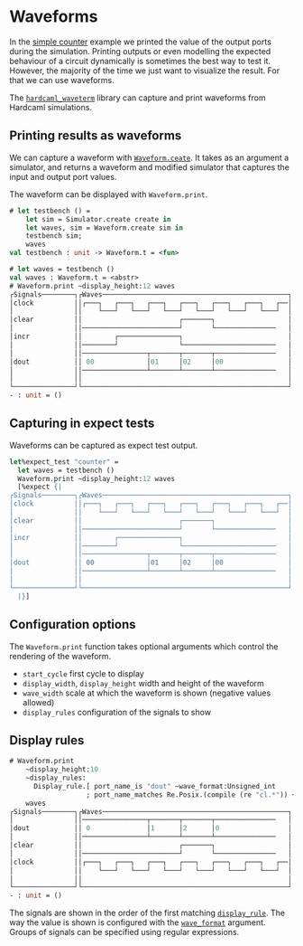 # Waveforms

In the [simple counter](counter_example.mdx) example we printed the
value of the output ports during the simulation. Printing outputs or
even modelling the expected behaviour of a circuit dynamically is
sometimes the best way to test it. However, the majority of the time
we just want to visualize the result. For that we can use waveforms.

The [`hardcaml_waveterm`](https://github.com/janestreet/hardcaml_waveterm)
library can capture and print waveforms from
Hardcaml simulations.

## Printing results as waveforms

We can capture a waveform with
[`Waveform.ceate`](https://ocaml.janestreet.com/ocaml-core/latest/doc/hardcaml_waveterm/Hardcaml_waveterm/index.html).
It takes as an argument a simulator, and returns a waveform and
modified simulator that captures the input and output port values.

The waveform can be displayed with `Waveform.print`.

<!--
Include the counter design.

```ocaml
open Hardcaml
open Hardcaml.Signal
open Hardcaml_waveterm

module I = struct
  type 'a t =
    { clock : 'a
    ; clear : 'a
    ; incr : 'a
    }
  [@@deriving sexp_of, hardcaml]
end

module O = struct
  type 'a t =
    { dout : 'a[@bits 8]
    }
  [@@deriving sexp_of, hardcaml]
end

let create (i : _ I.t) =
    { O.dout =
        reg_fb
          (Reg_spec.create ~clock:i.clock ~clear:i.clear ())
          ~enable:i.incr
          ~w:8
          (fun d -> d +:. 1)
    }
;;

module Simulator = Cyclesim.With_interface(I)(O)

let testbench sim =
  let inputs : _ I.t = Cyclesim.inputs sim in
  let step ~clear ~incr =
    inputs.clear := if clear=1 then Bits.vdd else Bits.gnd;
    inputs.incr := if incr=1 then Bits.vdd else Bits.gnd;
    Cyclesim.cycle sim
  in
  step ~clear:0 ~incr:0;
  step ~clear:0 ~incr:1;
  step ~clear:0 ~incr:1;
  step ~clear:1 ~incr:0;
  step ~clear:0 ~incr:0;
  step ~clear:0 ~incr:0
;;
```
-->

```ocaml
# let testbench () =
    let sim = Simulator.create create in
    let waves, sim = Waveform.create sim in
    testbench sim;
    waves
val testbench : unit -> Waveform.t = <fun>

# let waves = testbench ()
val waves : Waveform.t = <abstr>
# Waveform.print ~display_height:12 waves
┌Signals────────┐┌Waves──────────────────────────────────────────────┐
│clock          ││┌───┐   ┌───┐   ┌───┐   ┌───┐   ┌───┐   ┌───┐   ┌──│
│               ││    └───┘   └───┘   └───┘   └───┘   └───┘   └───┘  │
│clear          ││                        ┌───────┐                  │
│               ││────────────────────────┘       └───────────────   │
│incr           ││        ┌───────────────┐                          │
│               ││────────┘               └───────────────────────   │
│               ││────────────────┬───────┬───────┬───────────────   │
│dout           ││ 00             │01     │02     │00                │
│               ││────────────────┴───────┴───────┴───────────────   │
│               ││                                                   │
└───────────────┘└───────────────────────────────────────────────────┘
- : unit = ()
```

## Capturing in expect tests

Waveforms can be captured as expect test output.

```ocaml skip
let%expect_test "counter" =
  let waves = testbench ()
  Waveform.print ~display_height:12 waves
  [%expect {|
┌Signals────────┐┌Waves──────────────────────────────────────────────┐
│clock          ││┌───┐   ┌───┐   ┌───┐   ┌───┐   ┌───┐   ┌───┐   ┌──│
│               ││    └───┘   └───┘   └───┘   └───┘   └───┘   └───┘  │
│clear          ││                        ┌───────┐                  │
│               ││────────────────────────┘       └───────────────   │
│incr           ││        ┌───────────────┐                          │
│               ││────────┘               └───────────────────────   │
│               ││────────────────┬───────┬───────┬───────────────   │
│dout           ││ 00             │01     │02     │00                │
│               ││────────────────┴───────┴───────┴───────────────   │
│               ││                                                   │
└───────────────┘└───────────────────────────────────────────────────┘
  |}]
```

## Configuration options

The `Waveform.print` function takes optional arguments which control the rendering of the waveform.

- `start_cycle` first cycle to display
- `display_width`, `display_height` width and height of the waveform
- `wave_width` scale at which the waveform is shown (negative values allowed)
- `display_rules` configuration of the signals to show

## Display rules

```ocaml
# Waveform.print
    ~display_height:10
    ~display_rules:
      Display_rule.[ port_name_is "dout" ~wave_format:Unsigned_int
                   ; port_name_matches Re.Posix.(compile (re "cl.*")) ~wave_format:Bit ]
    waves
┌Signals────────┐┌Waves──────────────────────────────────────────────┐
│               ││────────────────┬───────┬───────┬───────────────   │
│dout           ││ 0              │1      │2      │0                 │
│               ││────────────────┴───────┴───────┴───────────────   │
│clear          ││                        ┌───────┐                  │
│               ││────────────────────────┘       └───────────────   │
│clock          ││┌───┐   ┌───┐   ┌───┐   ┌───┐   ┌───┐   ┌───┐   ┌──│
│               ││    └───┘   └───┘   └───┘   └───┘   └───┘   └───┘  │
│               ││                                                   │
└───────────────┘└───────────────────────────────────────────────────┘
- : unit = ()
```

The signals are shown in the order of the first matching
[`display_rule`](https://ocaml.janestreet.com/ocaml-core/latest/doc/hardcaml_waveterm/Hardcaml_waveterm/Display_rule/index.html).
The way the value is shown is configured with the
[`wave_format`](https://ocaml.janestreet.com/ocaml-core/latest/doc/hardcaml_waveterm/Hardcaml_waveterm/Wave_format/index.html)
argument. Groups of signals can be specified using regular expressions.
